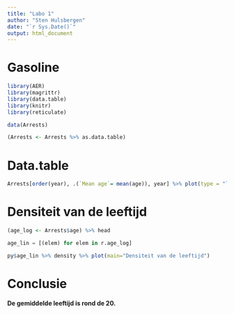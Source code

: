 ```yaml
---
title: "Labo 1"
author: "Sten Hulsbergen"
date: "`r Sys.Date()`"
output: html_document
---
```

# Gasoline
```r
library(AER)
library(magrittr)
library(data.table)
library(knitr)
library(reticulate)

data(Arrests)
```

```r
(Arrests <- Arrests %>% as.data.table)
```

# Data.table
```r
Arrests[order(year), .(`Mean age`= mean(age)), year] %>% plot(type = "line")
```

# Densiteit van de leeftijd
```r
(age_log <- Arrests$age) %>% head
```

```python
age_lin = [(elem) for elem in r.age_log]
```

```r
py$age_lin %>% density %>% plot(main="Densiteit van de leeftijd")
```

# Conclusie
#### De gemiddelde leeftijd is rond de 20.



